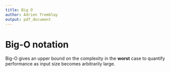 ```yaml
---
title: Big O
author: Adrien Tremblay
output: pdf_document
---
```


# Big-O notation

Big-O gives an upper bound on the complexity in the **worst** case to quantify performance as input size becomes arbitrarily large.

